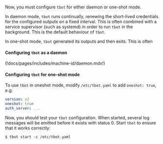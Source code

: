 Now, you must configure `tbot` for either daemon or one-shot mode.

In daemon mode, `tbot` runs continually, renewing the short-lived credentials
for the configured outputs on a fixed interval. This is often combined with a
service supervisor (such as systemd) in order to run `tbot` in the background.
This is the default behaviour of `tbot`.

In one-shot mode, `tbot` generated its outputs and then exits. This is often

#### Configuring `tbot` as a daemon

(!docs/pages/includes/machine-id/daemon.mdx!)

#### Configuring `tbot` for one-shot mode

To use `tbot` in oneshot mode, modify `/etc/tbot.yaml` to add `oneshot: true`,
e.g:

```yaml
version: v2
oneshot: true
auth_server: ...
```

Now, you should test your `tbot` configuration. When started, several log
messages will be emitted before it exists with status 0. Start `tbot` to ensure
that it works correctly:

```code
$ tbot start -c /etc/tbot.yaml
```
